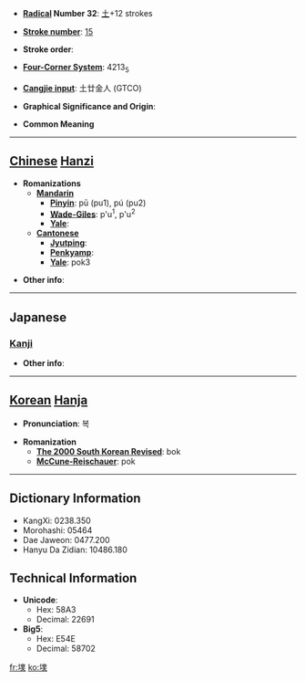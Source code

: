 * '''[[Wiktionary:Chinese radical index| Radical]] Number 32''': [[Wiktionary:Chinese radical index 土|土]]+12 strokes

* '''[[Wiktionary:Chinese total strokes index|Stroke number]]''': [[Wiktionary:Chinese total strokes index 15|15]]

* '''Stroke order''': 

* '''[[Wiktionary:Chinese four corner index|Four-Corner System]]''': 4213<sub>5</sub>

* '''[[Wiktionary:Chinese Cangjie index|Cangjie input]]''': 土廿金人 (GTCO)

* '''Graphical Significance and Origin''': 

* '''Common Meaning'''

----

== [[Chinese]] [[Hanzi]] ==

* '''Romanizations'''
** '''[[Mandarin]]'''
*** '''[[Pinyin]]''': pū (pu1), pú (pu2)
*** '''[[Wade-Giles]]''': p'u<sup>1</sup>, p'u<sup>2</sup>
*** '''[[Yale]]''': 
** '''[[Cantonese]]'''
*** '''[[Jyutping]]''':
*** '''[[Penkyamp]]''': 
*** '''[[Yale]]''': pok3

* '''Other info''': 

----

==Japanese==
===[[Kanji]]===
{{kanji|on readings=[[はく]] (haku), [[ほく]] (hoku)
|kun readings=[[ついくれ]] (tsuikure)
}}

* '''Other info''':  

----

== [[Korean]] [[Hanja]] ==

* '''Pronunciation''': 복

* '''Romanization'''
** '''[[The 2000 South Korean Revised Romanization|The 2000 South Korean Revised]]''': bok
** '''[[McCune-Reischauer]]''': pok

----

== Dictionary Information ==

* KangXi: 0238.350
* Morohashi: 05464
* Dae Jaweon: 0477.200
* Hanyu Da Zidian: 10486.180

== Technical Information ==

* '''Unicode''':
** Hex: 58A3
** Decimal: 22691
* '''Big5''':
** Hex: E54E
** Decimal: 58702

[[fr:墣]]
[[ko:墣]]